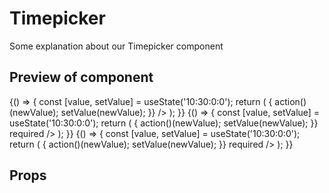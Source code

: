 
<Meta title="Timepicker" component={Timepicker} />

# Timepicker

Some explanation about our Timepicker component

## Preview of component

<Preview>
	<Story name='Base'>
		{() => {
			const [value, setValue] = useState('10:30:0:0');
			return (
				<Timepicker
					id="time"
					value={value}
					onChange={(newValue) => {
						action()(newValue);
						setValue(newValue);
					}}
				/>
			);
		}}
	</Story>
	<Story name='Required'>
		{() => {
			const [value, setValue] = useState('10:30:0:0');
			return (
				<Timepicker
					id="time"
					label="Time"
					value={value}
					onChange={(newValue) => {
						action()(newValue);
						setValue(newValue);
					}}
					required
				/>
			);
		}}
	</Story>
	<Story name='Stepped'>
		{() => {
			const [value, setValue] = useState('10:30:0:0');
			return (
				<Timepicker
					id="time"
					label="Time"
					value={value}
					step={900}
					onChange={(newValue) => {
						action()(newValue);
						setValue(newValue);
					}}
					required
				/>
			);
		}}
	</Story>
</Preview>

## Props

<Props of={Timepicker} />

